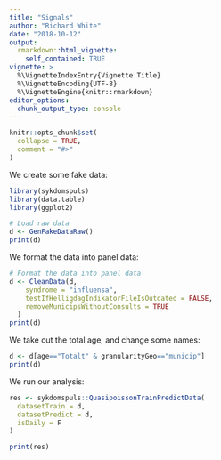 ```yaml
---
title: "Signals"
author: "Richard White"
date: "2018-10-12"
output:
  rmarkdown::html_vignette:
    self_contained: TRUE
vignette: >
  %\VignetteIndexEntry{Vignette Title}
  %\VignetteEncoding{UTF-8}
  %\VignetteEngine{knitr::rmarkdown}
editor_options: 
  chunk_output_type: console
---
```


```r
knitr::opts_chunk$set(
  collapse = TRUE,
  comment = "#>"
)
```

We create some fake data:

```r
library(sykdomspuls)
library(data.table)
library(ggplot2)

# Load raw data
d <- GenFakeDataRaw()
print(d)
```

We format the data into panel data:

```r
# Format the data into panel data
d <- CleanData(d,
    syndrome = "influensa",
    testIfHelligdagIndikatorFileIsOutdated = FALSE,
    removeMunicipsWithoutConsults = TRUE
  )
print(d)
```

We take out the total age, and change some names:

```r
d <- d[age=="Totalt" & granularityGeo=="municip"]
print(d)
```

We run our analysis:

```r
res <- sykdomspuls::QuasipoissonTrainPredictData(
  datasetTrain = d,
  datasetPredict = d,
  isDaily = F
)

print(res)
```








